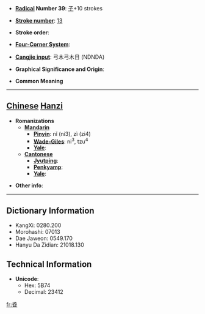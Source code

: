 * '''[[Wiktionary:Chinese radical index| Radical]] Number 39''': [[Wiktionary:Chinese radical index 子|子]]+10 strokes

* '''[[Wiktionary:Chinese total strokes index|Stroke number]]''': [[Wiktionary:Chinese total strokes index 13|13]]

* '''Stroke order''': 

* '''[[Wiktionary:Chinese four corner index|Four-Corner System]]''': 

* '''[[Wiktionary:Chinese Cangjie index|Cangjie input]]''': 弓木弓木日 (NDNDA)

* '''Graphical Significance and Origin''': 

* '''Common Meaning'''

----

== [[Chinese]] [[Hanzi]] ==

* '''Romanizations'''
** '''[[Mandarin]]'''
*** '''[[Pinyin]]''': nǐ (ni3), zì (zi4)
*** '''[[Wade-Giles]]''': ni<sup>3</sup>, tzu<sup>4</sup>
*** '''[[Yale]]''': 
** '''[[Cantonese]]'''
*** '''[[Jyutping]]''':
*** '''[[Penkyamp]]''': 
*** '''[[Yale]]''': 

* '''Other info''': 

----

== Dictionary Information ==

* KangXi: 0280.200
* Morohashi: 07013
* Dae Jaweon: 0549.170
* Hanyu Da Zidian: 21018.130

== Technical Information ==

* '''Unicode''':
** Hex: 5B74
** Decimal: 23412

[[fr:孴]]
